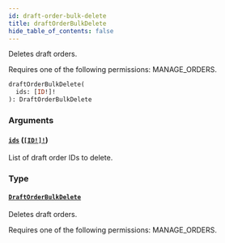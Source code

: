 ```yaml
---
id: draft-order-bulk-delete
title: draftOrderBulkDelete
hide_table_of_contents: false
---
```


Deletes draft orders.

Requires one of the following permissions: MANAGE_ORDERS.

```graphql
draftOrderBulkDelete(
  ids: [ID!]!
): DraftOrderBulkDelete
```

### Arguments

#### [`ids`](#) ([`[ID!]!`](../../../developer/api-reference/scalars/id))

List of draft order IDs to delete.

### Type

#### [`DraftOrderBulkDelete`](../../../developer/api-reference/objects/draft-order-bulk-delete)

Deletes draft orders.

Requires one of the following permissions: MANAGE_ORDERS.
